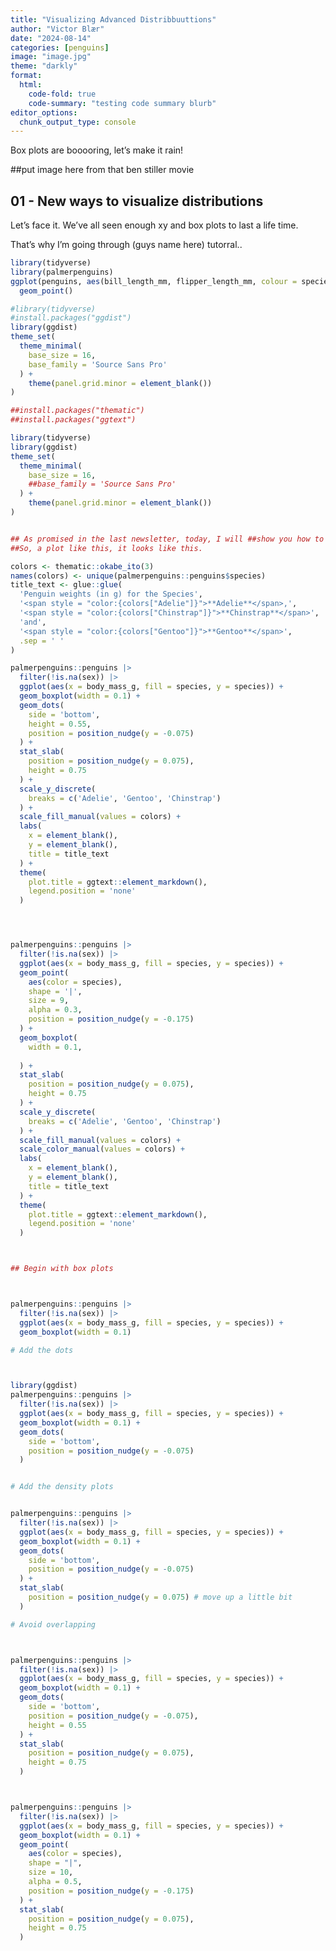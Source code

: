 ```yaml
---
title: "Visualizing Advanced Distribbuuttions"
author: "Victor Blær"
date: "2024-08-14"
categories: [penguins]
image: "image.jpg"
theme: "darkly"
format:
  html:
    code-fold: true
    code-summary: "testing code summary blurb"
editor_options: 
  chunk_output_type: console
---
```


Box plots are booooring, let's make it rain!

##put image here from that ben stiller movie

## 01 - New ways to visualize distributions

Let's face it. We've all seen enough xy and box plots to last a life time.

That's why I'm going through (guys name here) tutorral..

```r
library(tidyverse)
library(palmerpenguins)
ggplot(penguins, aes(bill_length_mm, flipper_length_mm, colour = species)) + 
  geom_point()

```

```r
#library(tidyverse)
#install.packages("ggdist")
library(ggdist)
theme_set(
  theme_minimal(
    base_size = 16,
    base_family = 'Source Sans Pro'
  ) +
    theme(panel.grid.minor = element_blank())
) 

```

```r
##install.packages("thematic")
##install.packages("ggtext")

library(tidyverse)
library(ggdist)
theme_set(
  theme_minimal(
    base_size = 16,
    ##base_family = 'Source Sans Pro'
  ) +
    theme(panel.grid.minor = element_blank())
) 


## As promised in the last newsletter, today, I will ##show you how to combine multiple visualizations of ##uncertainty to create one very powerful visualization ##which is known as the rain cloud plot.
##So, a plot like this, it looks like this.

colors <- thematic::okabe_ito(3)
names(colors) <- unique(palmerpenguins::penguins$species)
title_text <- glue::glue(
  'Penguin weights (in g) for the Species',  
  '<span style = "color:{colors["Adelie"]}">**Adelie**</span>,', 
  '<span style = "color:{colors["Chinstrap"]}">**Chinstrap**</span>', 
  'and',
  '<span style = "color:{colors["Gentoo"]}">**Gentoo**</span>', 
  .sep = ' '
)

palmerpenguins::penguins |> 
  filter(!is.na(sex)) |> 
  ggplot(aes(x = body_mass_g, fill = species, y = species)) +
  geom_boxplot(width = 0.1) +
  geom_dots(
    side = 'bottom', 
    height = 0.55,
    position = position_nudge(y = -0.075)
  ) +
  stat_slab(
    position = position_nudge(y = 0.075), 
    height = 0.75
  ) +
  scale_y_discrete(
    breaks = c('Adelie', 'Gentoo', 'Chinstrap')
  ) +
  scale_fill_manual(values = colors) +
  labs(
    x = element_blank(), 
    y = element_blank(), 
    title = title_text
  ) +
  theme(
    plot.title = ggtext::element_markdown(),
    legend.position = 'none'
  )




palmerpenguins::penguins |> 
  filter(!is.na(sex)) |> 
  ggplot(aes(x = body_mass_g, fill = species, y = species)) +
  geom_point(
    aes(color = species),
    shape = '|',
    size = 9,
    alpha = 0.3,
    position = position_nudge(y = -0.175)
  ) +
  geom_boxplot(
    width = 0.1,
   
  ) +
  stat_slab(
    position = position_nudge(y = 0.075), 
    height = 0.75
  ) +
  scale_y_discrete(
    breaks = c('Adelie', 'Gentoo', 'Chinstrap')
  ) +
  scale_fill_manual(values = colors) +
  scale_color_manual(values = colors) +
  labs(
    x = element_blank(), 
    y = element_blank(), 
    title = title_text
  ) +
  theme(
    plot.title = ggtext::element_markdown(),
    legend.position = 'none'
  )



## Begin with box plots



palmerpenguins::penguins |> 
  filter(!is.na(sex)) |> 
  ggplot(aes(x = body_mass_g, fill = species, y = species)) +
  geom_boxplot(width = 0.1)

# Add the dots



library(ggdist)
palmerpenguins::penguins |> 
  filter(!is.na(sex)) |> 
  ggplot(aes(x = body_mass_g, fill = species, y = species)) +
  geom_boxplot(width = 0.1) +
  geom_dots(
    side = 'bottom', 
    position = position_nudge(y = -0.075)
  )


# Add the density plots


palmerpenguins::penguins |> 
  filter(!is.na(sex)) |> 
  ggplot(aes(x = body_mass_g, fill = species, y = species)) +
  geom_boxplot(width = 0.1) +
  geom_dots(
    side = 'bottom', 
    position = position_nudge(y = -0.075)
  ) +
  stat_slab(
    position = position_nudge(y = 0.075) # move up a little bit
  )

# Avoid overlapping



palmerpenguins::penguins |> 
  filter(!is.na(sex)) |> 
  ggplot(aes(x = body_mass_g, fill = species, y = species)) +
  geom_boxplot(width = 0.1) +
  geom_dots(
    side = 'bottom', 
    position = position_nudge(y = -0.075),
    height = 0.55
  ) +
  stat_slab(
    position = position_nudge(y = 0.075), 
    height = 0.75
  )



palmerpenguins::penguins |> 
  filter(!is.na(sex)) |> 
  ggplot(aes(x = body_mass_g, fill = species, y = species)) +
  geom_boxplot(width = 0.1) +
  geom_point(
    aes(color = species),
    shape = "|",
    size = 10,
    alpha = 0.5,
    position = position_nudge(y = -0.175)
  ) +
  stat_slab(
    position = position_nudge(y = 0.075), 
    height = 0.75
  )

```
